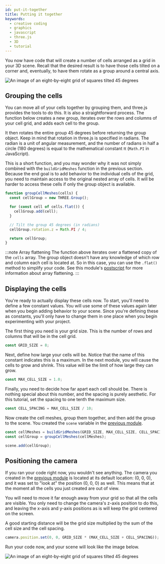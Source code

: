 ```yaml
---
id: put-it-together
title: Putting it together
keywords:
  - creative coding
  - graphics
  - javascript
  - three.js
  - 3D
  - tutorial
---
```


You now have code that will create a number of cells arranged as a grid in your 3D scene. Recall that the desired result is to have those cells tilted on a corner and, eventually, to have them rotate as a group around a central axis.

![An image of an eight-by-eight grid of squares tilted 45 degrees](assets/tilted-cube-grid.png "The cells need to be movable as a group")

## Grouping the cells

You can move all of your cells together by grouping them, and three.js provides the tools to do this. It is also a straightforward process. The function below creates a new group, iterates over the rows and columns of your cell grid, and adds each cell to the group.

It then rotates the entire group 45 degrees before returning the group object. Keep in mind that rotation in three.js is specified in radians. The radian is a unit of angular measurement, and the number of radians in half a circle (180 degrees) is equal to the mathematical constant &pi; (`Math.PI` in JavaScript).

This is a short function, and you may wonder why it was not simply combined with the `buildGridMeshes` function in the previous section. Because the end goal is to add behavior to the individual cells of the grid, you need to maintain access to the original nested array of cells. It will be harder to access these cells if only the group object is available.

```javascript
function groupCellMeshes(cells) {
  const cellGroup = new THREE.Group();

  for (const cell of cells.flat()) {
    cellGroup.add(cell);
  }

  // Tilt the group 45 degrees (in radians)
  cellGroup.rotation.z = Math.PI / 4;

  return cellGroup;
}
```

:::note Array flattening
The function above iterates over a flattened copy of the `cells` array. The group object doesn't have any knowledge of which row and column each cell is located at. So in this case, you can use the `.flat()` method to simplify your code. See this module's [postscript](postscript#additional-resources) for more information about array flattening.
:::

## Displaying the cells

You're ready to actually display these cells now. To start, you'll need to define a few constant values. You will use some of these values again later when you begin adding behavior to your scene. Since you're defining these as constants, you'll only have to change them in one place when you begin experimenting with your project.

The first thing you need is your grid size. This is the number of rows and columns that will be in the cell grid.

```javascript
const GRID_SIZE = 8;
```

Next, define how large your cells will be. Notice that the name of this constant indicates this is a maximum. In the next module, you will cause the cells to grow and shrink. This value will be the limit of how large they can grow.

```javascript
const MAX_CELL_SIZE = 1.0;
```

Finally, you need to decide how far apart each cell should be. There is nothing special about this number, and the spacing is purely aesthetic. For this tutorial, set the spacing to one tenth the maximum size.

```javascript
const CELL_SPACING = MAX_CELL_SIZE / 10;
```

Now create the cell meshes, group them together, and then add the group to the
scene. You created the `scene` variable in the [previous module](/scene-setup/put-it-together).

```javascript
const cellMeshes = buildGridMeshes(GRID_SIZE, MAX_CELL_SIZE, CELL_SPACING);
const cellGroup = groupCellMeshes(cellMeshes);

scene.add(cellGroup);
```

## Positioning the camera

If you ran your code right now, you wouldn't see anything. The camera you created in the [previous module](/scene-setup/adding-camera) is located at its default location: (0, 0, 0), and it was set to "look at" the position (0, 0, 0) as well. This means that at the moment all the cells you just created are out of view.

You will need to move it far enough away from your grid so that all the cells are visible. You only need to change the camera's z-axis position to do this, and leaving the x-axis and y-axis positions as is will keep the grid centered on the screen.

A good starting distance will be the grid size multiplied by the sum of the cell size and the cell spacing.

```javascript
camera.position.set(0, 0, GRID_SIZE * (MAX_CELL_SIZE + CELL_SPACING));
```

Run your code now, and your scene will look like the image below.

![An image of an eight-by-eight grid of squares tilted 45 degrees](assets/tilted-cube-grid.png "What you should see when you run your code")
